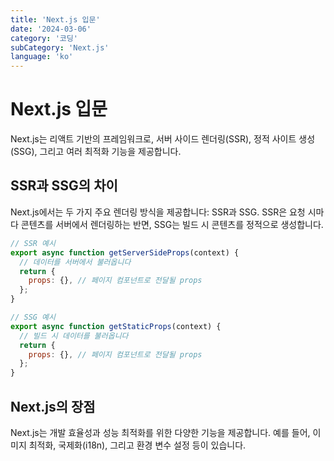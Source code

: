 ```yaml
---
title: 'Next.js 입문'
date: '2024-03-06'
category: '코딩'
subCategory: 'Next.js'
language: 'ko'
---
```


# Next.js 입문

Next.js는 리액트 기반의 프레임워크로, 서버 사이드 렌더링(SSR), 정적 사이트 생성(SSG), 그리고 여러 최적화 기능을 제공합니다.

## SSR과 SSG의 차이

Next.js에서는 두 가지 주요 렌더링 방식을 제공합니다: SSR과 SSG. SSR은 요청 시마다 콘텐츠를 서버에서 렌더링하는 반면, SSG는 빌드 시 콘텐츠를 정적으로 생성합니다.

```javascript
// SSR 예시
export async function getServerSideProps(context) {
  // 데이터를 서버에서 불러옵니다
  return {
    props: {}, // 페이지 컴포넌트로 전달될 props
  };
}
```

```javascript
// SSG 예시
export async function getStaticProps(context) {
  // 빌드 시 데이터를 불러옵니다
  return {
    props: {}, // 페이지 컴포넌트로 전달될 props
  };
}
```

## Next.js의 장점

Next.js는 개발 효율성과 성능 최적화를 위한 다양한 기능을 제공합니다. 예를 들어, 이미지 최적화, 국제화(i18n), 그리고 환경 변수 설정 등이 있습니다.
